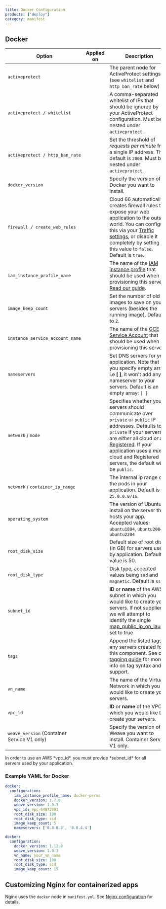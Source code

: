 ```yaml
---
title: Docker Configuration
products: ["deploy"]
category: manifest
---
```


## Docker

|Option|Applied on|Description|Clouds|
|--- |--- |--- |--- |
|`activeprotect`|<Glyph icon="redeploy" />|The parent node for ActiveProtect settings (see `whitelist` and `http_ban_rate` below)|All|
|`activeprotect / whitelist`|<Glyph icon="redeploy" />|A comma-separated whitelist of IPs that should be ignored by your ActiveProtect configuration. Must be nested under `activeprotect`.|All|
|`activeprotect / http_ban_rate`|<Glyph icon="redeploy" />|Set the threshold of *requests per minute* from a single IP address. The default is `2000`. Must be nested under `activeprotect`.|All|
|`docker_version`|<Glyph icon="build" />|Specify the version of Docker you want to install.|All|
|`firewall / create_web_rules`|<Glyph icon="redeploy" />|Cloud 66 automatically creates firewall rules to expose your web application to the outside world. You can configure this via your [Traffic settings](/:product/:version?/networking/network-configuration#firewall), or disable it completely by setting this value to `false`. Default is `true`.|All|
|`iam_instance_profile_name`|<Glyph icon="build" />|The name of the [IAM instance profile](https://docs.aws.amazon.com/IAM/latest/UserGuide/id_roles_use_switch-role-ec2_instance-profiles.html) that should be used when provisioning this server. [Read our guide](/:product/:version?/build-and-config/advanced-cloud-configurations#using-iam-instance-profiles-with-your-servers).|AWS|
|`image_keep_count`|<Glyph icon="build" />|Set the number of old images to save on your servers (besides the running image). Defaults to `2`.|All|
|`instance_service_account_name`|<Glyph icon="build" />|The name of the [GCE Service Account](/:product/:version?/build-and-config/advanced-cloud-configurations#using-gce-service-accounts-with-cloud-66) that should be used when provisioning this server.|GCE|
|`nameservers`|<Glyph icon="build" />|Set DNS servers for your application.  Note that if you specify empty array i.e **[ ]**, it won't add any nameserver to your servers. Default is an empty array: `[ ]`|All|
|`network` / `mode`|<Glyph icon="build" />|Specifies whether your servers should communicate over `private` or `public` IP addresses. Defaults to `private` if your servers are *either* all cloud *or* all [Registered](/:product/:version?/servers/registered-servers). If your application uses a *mix* of cloud and Registered servers, the default will be `public`.|All|
|`network` / `container_ip_range`|<Glyph icon="build" />|The internal ip range of the pods in your application. Default is `25.0.0.0/16`.|All|
|`operating_system`|<Glyph icon="build" />|The version of Ubuntu to install on the server that hosts your app. Accepted values: `ubuntu1804`, `ubuntu2004` or `ubuntu2204`|All|
|`root_disk_size`|<Glyph icon="build" />|Default size of root disk (in GB) for servers used by application. Default value is 50.|AWS, Azure, GCE|
|`root_disk_type`|<Glyph icon="build" />|Disk type, accepted values being `ssd` and `magnetic`. Default is `ssd`.|AWS, GCE|
|`subnet_id`|<Glyph icon="build" />|**ID** or **name** of the AWS subnet in which you would like to create your servers. If not supplied, we will attempt to identify the single [map_public_ip_on_launch](https://docs.aws.amazon.com/AWSCloudFormation/latest/UserGuide/aws-resource-ec2-subnet#cfn-ec2-subnet-mappubliciponlaunch) set to true|AWS|
| `tags` | <Glyph icon="build" /> | Append the listed tags to any servers created for this component. See our [tagging guide](/:product/:version?/servers/tagging-components) for more info on tag syntax and support. | AWS, Azure, DigitalOcean, Hetzner |
|`vn_name`|<Glyph icon="build" />|The name of the Virtual Network in which you would like to create your servers.|Azure|
|`vpc_id`|<Glyph icon="build" />|**ID** or **name** of the VPC in which you would like to create your servers.|AWS, Azure, DigitalOcean, Hetzner|
|`weave_version` (Container Service V1 only)|<Glyph icon="upgrade" />|Specify the version of Weave you want to install. Container Service V1 only.|All|

<Callout type="warning" title="AWS VPC requires subnet_id">
In order to use an AWS *vpc_id*, you must provide *subnet_id* for all servers used by your application.
</Callout>

### Example YAML for Docker

```yaml
docker:
  configuration:
    iam_instance_profile_name: docker-perms
    docker_version: 1.7.0
    weave_version: 1.0.3
    vpc_id: vpc-64872001
    root_disk_size: 100
    root_disk_type: ssd
    image_keep_count: 5
    nameservers: ['8.8.8.8', '8.8.4.4']
```

```yaml
docker:
  configuration:
    docker_version: 1.12.0
    weave_version: 1.0.3
    vn_name: your_vn_name
    root_disk_size: 100
    root_disk_type: ssd
    image_keep_count: 15
```

## Customizing Nginx for containerized apps

Nginx uses the `docker` node in `manifest.yml`. See [Nginx configuration](/:product/:version?/manifest/_nginx) for details.